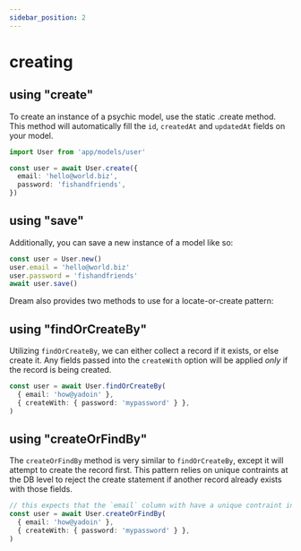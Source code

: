```yaml
---
sidebar_position: 2
---
```



# creating

## using "create"

To create an instance of a psychic model, use the static .create method. This method will automatically fill the `id`, `createdAt` and `updatedAt` fields on your model.

```ts
import User from 'app/models/user'

const user = await User.create({
  email: 'hello@world.biz',
  password: 'fishandfriends',
})
```

## using "save"

Additionally, you can save a new instance of a model like so:

```ts
const user = User.new()
user.email = 'hello@world.biz'
user.password = 'fishandfriends'
await user.save()
```

Dream also provides two methods to use for a locate-or-create pattern:

## using "findOrCreateBy"

Utilizing `findOrCreateBy`, we can either collect a record if it exists, or else create it. Any fields passed into the `createWith` option will be applied _only_ if the record is being created.

```ts
const user = await User.findOrCreateBy(
  { email: 'how@yadoin' },
  { createWith: { password: 'mypassword' } },
)
```

## using "createOrFindBy"

The `createOrFindBy` method is very similar to `findOrCreateBy`, except it will attempt to create the record first. This pattern relies on unique contraints at the DB level to reject the create statement if another record already exists with those fields.

```ts
// this expects that the `email` column with have a unique contraint in the DB
const user = await User.createOrFindBy(
  { email: 'how@yadoin' },
  { createWith: { password: 'mypassword' } },
)
```
